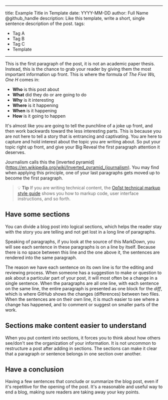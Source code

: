  <!-- Title, author, date block standard in all blog post files -->
 ---
 title: Example Title in Template
 date: YYYY-MM-DD
 author: Full Name @github_handle
 description: Like this template, write a short, single sentence description of the post.
 tags:
   - Tag A
   - Tag B
   - Tag C
   - Template
 ---

This is the first paragraph of the post, it is not an academic paper thesis.
Instead, this is the chance to grab your reader by giving them the most important information up front.
This is where the formula of _The Five Ws, One H_ comes in:

- **Who** is this post about
- **What** did they do or are going to do
- **Why** is it interesting
- **Where** is it happening
- **When** is it happening
- **How** is it going to happen

It's almost like you are going to tell the punchline of a joke up front, and then work backwards toward the less interesting parts.
This is because you are not here to tell a story that is entrancing and captivating.
You are here to capture and hold interest about the topic you are writing about.
So put your topic right up front, and give your Big Reveal the first paragraph attention it deserves.

Journalism calls this the [inverted pyramid](https://en.wikipedia.org/wiki/Inverted_pyramid_(journalism).
You may find when applying this principle, one of your last paragraphs gets moved up to become the first paragraph.

> :bulb: **Tip** If you are writing technical content, the [Op1st technical markup style guide](https://github.com/operate-first/community-handbook/blob/main/contributing/tecnical-markup-style-guide.md) shows you how to markup code, user interface instructions, and so forth.

## Have some sections

You can divide a blog post into logical sections, which helps the reader stay with the story you are telling and not get lost in a long line of paragraphs.

Speaking of paragraphs, if you look at the source of this MarkDown, you will see each sentence in these paragraphs is on a line by itself.
Because there is no space between this line and the one above it, the sentences are rendered into the same paragraph.

The reason we have each sentence on its own line is for the editing and reviewing process.
When someone has a suggestion to make or question to ask about a particular part of your post, it will most often be a change in a single sentence.
When the paragraphs are all one line, with each sentence on the same line, the entire paragraph is presented as one block for the _diff_, which is where GitHub shows the changes (differences) between two files.
When the sentences are on their own line, it is much easier to see where a change has happened, and to comment or suggest on smaller parts of the work.

## Sections make content easier to understand

When you put content into sections, it forces you to think about how others see/don't see the organization of your information.
It is not uncommon to restructure a post after adding in sections.
The sections can make it clear that a paragraph or sentence belongs in one section over another.

## Have a conclusion

Having a few sentences that conclude or summarize the blog post, even if it's repetitive for the opening of the post.
It's a reasonable and useful way to end a blog, making sure readers are taking away your key points.

